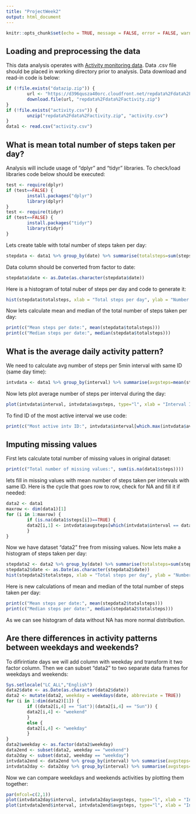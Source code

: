 ```yaml
---
title: "ProjectWeek2"
output: html_document
---
```


```r
knitr::opts_chunk$set(echo = TRUE, message = FALSE, error = FALSE, warning = FALSE, cache = TRUE)
```

## Loading and preprocessing the data

This data analysis operates with [Activity monitoring data](https://d396qusza40orc.cloudfront.net/repdata%2Fdata%2Factivity.zip). Data .csv file should be placed in working directory prior to analysis. Data download and read-in code is below:
```r
if (!file.exists("datazip.zip")) {
        url <- "https://d396qusza40orc.cloudfront.net/repdata%2Fdata%2Factivity.zip"
        download.file(url, "repdata%2Fdata%2Factivity.zip")
}
if (!file.exists("activity.csv")) {
        unzip("repdata%2Fdata%2Factivity.zip", "activity.csv")
}
data1 <- read.csv("activity.csv")
```

## What is mean total number of steps taken per day?

Analysis will include usage of "dplyr" and "tidyr" libraries. To check/load libraries code below should be executed:
```r
test <- require(dplyr)
if (test==FALSE) {
        install.packages("dplyr")
        library(dplyr)
}
test <- require(tidyr)
if (test==FALSE) {
        install.packages("tidyr")
        library(tidyr)
}
```

Lets create table with total number of steps taken per day:
```r
stepdata <- data1 %>% group_by(date) %>% summarise(totalsteps=sum(steps, na.rm=TRUE))
```

Data column should be converted from factor to date:
```r
stepdata$date <- as.Date(as.character(stepdata$date))
```

Here is a histogram of total nuber of steps per day and code to generate it:
```r
hist(stepdata$totalsteps, xlab = "Total steps per day", ylab = "Number of days", main = "Histogram of total steps per day")
```

Now lets calculate mean and median of the total number of steps taken per day:
```r
print(c("Mean steps per date:", mean(stepdata$totalsteps)))
print(c("Median steps per date:", median(stepdata$totalsteps)))
```

## What is the average daily activity pattern?

We need to calculate avg number of steps per 5min interval with same ID (same day time):
```r
intvdata <- data1 %>% group_by(interval) %>% summarise(avgsteps=mean(steps, na.rm=TRUE))
```

Now lets plot average number of steps per interval during the day:
```r
plot(intvdata$interval, intvdata$avgsteps, type="l", xlab = "Interval ID during day", ylab = "Number of steps per 5min", main = "Avg number of steps per interval")
```

To find ID of the most active interval we use code:
```r
print(c("Most active intv ID:", intvdata$interval[which.max(intvdata$avgsteps)]))
```

## Imputing missing values

First lets calculate total number of missing values in original dataset:
```r
print(c("Total number of missing values:", sum(is.na(data1$steps))))
```

lets fill in missing values with mean number of steps taken per intervals with same ID. Here is the cycle that goes row to row, check for NA and fill it if needed:
```r
data2 <- data1
maxrow <- dim(data1)[1]
for (i in 1:maxrow) {
        if (is.na(data1$steps[i])==TRUE) {
        data2[i,1] <- intvdata$avgsteps[which(intvdata$interval == data1[i,3])]
        }
}
```

Now we have dataset "data2" free from missing values. Now lets make a histogram of steps taken per day:
```r
stepdata2 <- data2 %>% group_by(date) %>% summarise(totalsteps=sum(steps, na.rm=TRUE))
stepdata2$date <- as.Date(as.character(stepdata2$date))
hist(stepdata2$totalsteps, xlab = "Total steps per day", ylab = "Number of days", main = "Histogram of total steps per day")
```

Here is new calculations of mean and median of the total number of steps taken per day:
```r
print(c("Mean steps per date:", mean(stepdata2$totalsteps)))
print(c("Median steps per date:", median(stepdata2$totalsteps)))
```

As we can see histogram of data without NA has more normal distribution.

## Are there differences in activity patterns between weekdays and weekends?

To difirintiate days we will add column with weekday and transform it two factor column. Then we can subset "data2" to two separate data frames for weekdays and weekends:
```r
Sys.setlocale("LC_ALL","English")
data2$date <- as.Date(as.character(data2$date))
data2 <- mutate(data2, weekday = weekdays(date, abbreviate = TRUE))
for (i in 1:dim(data2)[1]) {
        if ((data2[i,4] == "Sat")|(data2[i,4] == "Sun")) {
        data2[i,4] <- "weekend"
        }
        else {
        data2[i,4] <- "weekday"  
        }
}
data2$weekday <- as.factor(data2$weekday)
data2end <- subset(data2, weekday == "weekend")
data2day <- subset(data2, weekday == "weekday")
intvdata2end <- data2end %>% group_by(interval) %>% summarise(avgsteps=mean(steps, na.rm=TRUE))
intvdata2day <- data2day %>% group_by(interval) %>% summarise(avgsteps=mean(steps, na.rm=TRUE))
```

Now we can compare weekdays and weekends activities by plotting them together:
```r
par(mfcol=c(2,1))
plot(intvdata2day$interval, intvdata2day$avgsteps, type="l", xlab = "Interval ID during day", ylab = "Number of steps per 5min", main = "Weekday: Avg number of steps per interval", ylim = c(0,200))
plot(intvdata2end$interval, intvdata2end$avgsteps, type="l", xlab = "Interval ID during day", ylab = "Number of steps per 5min", main = "Weekend: Avg number of steps per interval", ylim = c(0,200))
```